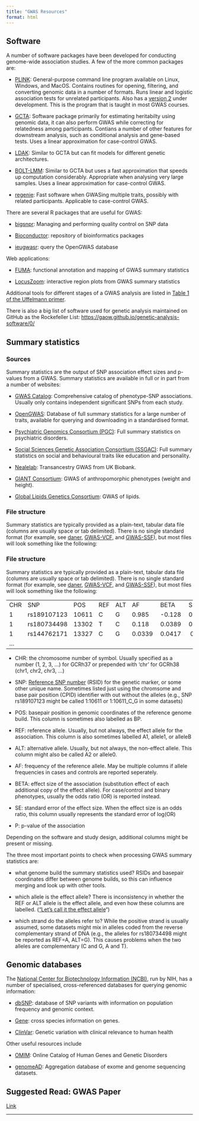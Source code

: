 ```yaml
---
title: "GWAS Resources"
format: html
---
```


## Software

A number of software packages have been developed for conducting genome-wide association studies. A few of the more common packages are:

-   [PLINK](https://www.cog-genomics.org/plink/1.9/): General-purpose command line program available on Linux, Windows, and MacOS. Contains routines for opening, filtering, and converting genomic data in a number of formats. Runs linear and logistic association tests for unrelated participants. Also has a [version 2](https://www.cog-genomics.org/plink/2.0/) under development. This is the program that is taught in most GWAS courses.

-   [GCTA](https://yanglab.westlake.edu.cn/software/gcta): Software package primarily for estimating heritabilty using genomic data, it can also perform GWAS while correcting for relatedness among participants. Contians a number of other features for downstream analysis, such as conditional analysis and gene-based tests. Uses a linear approximation for case-control GWAS.

-   [LDAK](https://dougspeed.com/): Similar to GCTA but can fit models for different genetic architectures. 

-   [BOLT-LMM](https://alkesgroup.broadinstitute.org/BOLT-LMM/BOLT-LMM_manual.html): Similar to GCTA but uses a fast approximation that speeds up computation considerably. Appropriate when analysing very large samples. Uses a linear approximation for case-control GWAS.

-   [regenie](https://rgcgithub.github.io/regenie/): Fast software when GWASing multiple traits, possibly with related participants. Applicable to case-control GWAS.

There are several R packages that are useful for GWAS:

-   [bigsnpr](https://privefl.github.io/bigsnpr): Managing and performing quality control on SNP data

-   [Bioconductor](https://bioconductor.org/): repository of bioinformatics packages

-   [ieugwasr](https://github.com/MRCIEU/ieugwasr): query the OpenGWAS database

Web applications:

-   [FUMA](https://fuma.ctglab.nl/): functional annotation and mapping of GWAS summary statistics

-   [LocusZoom](http://locuszoom.org/): interactive region plots from GWAS summary statistics

Additional tools for different stages of a GWAS analysis are listed in [Table 1 of the Uffelmann primer](https://www.nature.com/articles/s43586-021-00056-9/tables/1).

There is also a big list of software used for genetic analysis maintained on GitHub as the Rockefeller List: <https://gaow.github.io/genetic-analysis-software/0/>

## Summary statistics

### **Sources**

Summary statistics are the output of SNP association effect sizes and p-values from a GWAS. Summary statistics are available in full or in part from a number of websites:

-   [GWAS Catalog](https://www.ebi.ac.uk/gwas/): Comprehensive catalog of phenotype-SNP associations. Usually only contains independent significant SNPs from each study.

-   [OpenGWAS](https://gwas.mrcieu.ac.uk/): Database of full summary statistics for a large number of traits, available for querying and downloading in a standardised format.

-   [Psychiatric Genomics Consortium (PGC)](https://pgc.unc.edu/for-researchers/download-results/): Full summary statistics on psychiatric disorders. 

-   [Social Sciences Genetic Association Consortium (SSGAC)](https://www.thessgac.org/): Full summary statistics on social and behavioural traits like education and personality.

-   [Nealelab](https://www.nealelab.is/uk-biobank): Transancestry GWAS from UK Biobank.

-   [GIANT Consortium](https://portals.broadinstitute.org/collaboration/giant/index.php/GIANT_consortium_data_files): GWAS of anthropomorphic phenotypes (weight and height).

-   [Global Lipids Genetics Consortium](http://lipidgenetics.org/): GWAS of lipids.

### **File structure**

Summary statistics are typically provided as a plain-text, tabular data file (columns are usually space or tab delimited). There is no single standard format (for example, see [daner](https://docs.google.com/document/d/1TWIhr8-qpCXB13WCXcU1_HDio8lC_MeWoAg2jlggrtU/edit), [GWAS-VCF,](https://github.com/MRCIEU/gwas-vcf-specification) and [GWAS-SSF](https://ebispot.github.io/gwas-blog/new-standard-for-gwas-summary-statistics)), but most files will look something like the following:

### **File structure**

Summary statistics are typically provided as a plain-text, tabular data file (columns are usually space or tab delimited). There is no single standard format (for example, see [daner](https://docs.google.com/document/d/1TWIhr8-qpCXB13WCXcU1_HDio8lC_MeWoAg2jlggrtU/edit), [GWAS-VCF,](https://github.com/MRCIEU/gwas-vcf-specification) and [GWAS-SSF](https://ebispot.github.io/gwas-blog/new-standard-for-gwas-summary-statistics)), but most files will look something like the following:

|     |             |       |     |     |         |         |         |        |
|-----|-------------|-------|-----|-----|---------|---------|---------|--------|
| CHR | SNP         | POS   | REF | ALT | AF      | BETA    | SE      | P      |
| 1   | rs189107123 | 10611 | C   | G   | 0.985   | -0.128  | 0.0761  | 0.0926 |
| 1   | rs180734498 | 13302 | T   | C   | 0.118   | 0.0389  | 0.0278  | 0.162  |
| 1   | rs144762171 | 13327 | C   | G   | 0.0339  | 0.0417  |  0.049  | 0.394  |
| ... |             |       |     |     |         |         |         |        |

-   CHR: the chromosome number of symbol. Usually specified as a number (1, 2, 3, ...) for GCRh37 or prepended with 'chr' for GCRh38 (chr1, chr2, chr3, ...)

-   SNP: [Reference SNP number](https://www.ncbi.nlm.nih.gov/snp/docs/RefSNP_about/) (RSID) for the genetic marker, or some other unique name. Sometimes listed just using the chromsome and base pair position (CPID) identifier with out without the alleles (e.g., SNP rs189107123 might be called 1:10611 or 1:10611_C_G in some datasets)

-   POS: basepair position in genomic coordinates of the reference genome build. This column is sometimes also labelled as BP.

-   REF: reference allele. Usually, but not always, the effect allele for the association. This column is also sometimes labelled A1, allele1, or alleleB

-   ALT: alternative allele. Usually, but not always, the non-effect allele. This column might also be called A2 or allele0.

-   AF: frequency of the reference allele. May be multiple columns if allele frequencies in cases and controls are reported seperately.

-   BETA: effect size of the association (substitution effect of each additional copy of the effect allele). For case/control and binary phenotypes, usually the odds ratio (OR) is reported instead.

-   SE: standard error of the effect size. When the effect size is an odds ratio, this column usually represents the standard error of log(OR)

-   P: p-value of the association

Depending on the software and study design, additional columns might be present or missing.

The three most important points to check when processing GWAS summary statistics are:

-   what genome build the summary statistics used? RSIDs and basepair coordinates differ between genome builds, so this can influence merging and look up with other tools.

-   which allele is the effect allele? There is inconsistency in whether the REF or ALT allele is the effect allele, and even how these columns are labelled. (["Let's call it the effect allele](https://academic.oup.com/ije/article/49/5/1734/5900777)")

-   which strand do the alleles refer to? While the positive strand is usually assumed, some datasets might mix in alleles coded from the reverse complementary strand of DNA (e.g., the alleles for rs180734498 might be reported as REF=A, ALT=G). This causes problems when the two alleles are complementary (C and G, A and T).

## Genomic databases

The [National Center for Biotechnology Information (NCBI)](https://www.ncbi.nlm.nih.gov/), run by NIH, has a number of specialised, cross-referenced databases for querying genomic information:

-   [dbSNP](https://www.ncbi.nlm.nih.gov/snp/): database of SNP variants with information on population frequency and genomic context.

-   [Gene](https://www.ncbi.nlm.nih.gov/gene/): cross species information on genes.

-   [ClinVar](https://www.ncbi.nlm.nih.gov/clinvar/): Genetic variation with clinical relevance to human health

Other useful resources include

-   [OMIM](https://omim.org/): Online Catalog of Human Genes and Genetic Disorders

-   [genomeAD](http://www.gnomad-sg.org/): Aggregation database of exome and genome sequencing datasets. 

## Suggested Read: GWAS Paper

[Link](files/Let’s_call_it_the%20effect%20allele_a_suggestion_for_GWAS_naming_conventions.pdf)

------------------------------------------------------------------------

